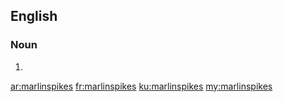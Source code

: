 ==English==

===Noun===
{{head|en|noun plural form}}

# {{plural of|marlinspike|lang=en}}

[[ar:marlinspikes]]
[[fr:marlinspikes]]
[[ku:marlinspikes]]
[[my:marlinspikes]]
